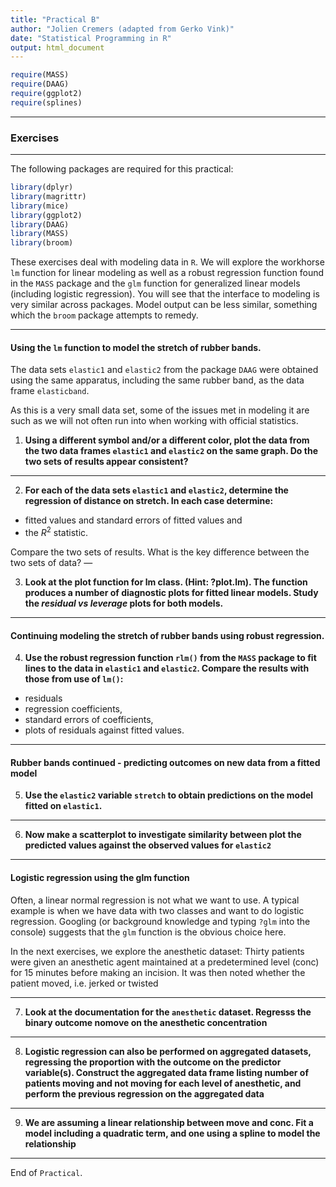 ```yaml
---
title: "Practical B"
author: "Jolien Cremers (adapted from Gerko Vink)"
date: "Statistical Programming in R"
output: html_document
---
```


```r
require(MASS)
require(DAAG)
require(ggplot2)
require(splines)
```


---

### Exercises

---

The following packages are required for this practical:
```r
library(dplyr)
library(magrittr)
library(mice)
library(ggplot2)
library(DAAG)
library(MASS)
library(broom)
```
These exercises deal with modeling data in `R`. We will explore the workhorse `lm` function for linear modeling as well as a robust regression function found in the `MASS` package and the `glm` function for generalized linear models (including logistic regression). You will see that the interface to modeling is very similar across packages. Model output can be less similar, something which the `broom` package attempts to remedy. 

---

#### Using the `lm` function to model the stretch of rubber bands. 

The data sets `elastic1` and `elastic2` from the package `DAAG` were obtained
using the same apparatus, including the same rubber band, as the data frame
`elasticband`. 

As this is a very small data set, some of the issues met in modeling it are such as we will not often run into when working with official statistics. 

1. **Using a different symbol and/or a different color, plot the data
from the two data frames `elastic1` and `elastic2` on the same graph. Do the two
sets of results appear consistent?**

---

2. **For each of the data sets `elastic1` and `elastic2`, determine the regression of
distance on stretch. In each case determine:**

- fitted values and standard errors of fitted values and
- the $R^2$ statistic.

Compare the two sets of results. What is the key difference between the two sets
of data?
---

3. **Look at the plot function for lm class. (Hint: ?plot.lm). The function produces a number of  diagnostic plots for fitted linear models. Study the *residual vs leverage* plots for both models.**

---

#### Continuing modeling the stretch of rubber bands using robust regression. 

4. **Use the robust regression function `rlm()` from the `MASS` package to fit lines to the data in `elastic1` and `elastic2`. Compare the results with those from use of `lm()`:**

- residuals
- regression coefficients, 
- standard errors of coefficients, 
- plots of residuals against fitted values.

---

#### Rubber bands continued - predicting outcomes on new data from a fitted model

5. **Use the `elastic2` variable `stretch` to obtain predictions on the model fitted on `elastic1`.**

---

6. **Now make a scatterplot to investigate similarity between plot the predicted values against the observed values for `elastic2`**

---

#### Logistic regression using the glm function

Often, a linear normal regression is not what we want to use. A typical example is when we have data with two classes and want to do logistic regression. Googling (or background knowledge and typing `?glm` into the console) suggests that the `glm` function is the obvious choice here. 

In the next exercises, we explore the anesthetic dataset: Thirty patients were given an anesthetic agent maintained at a predetermined level (conc) for 15 minutes before making an incision. It was then noted whether the patient moved, i.e. jerked or twisted

---

7. **Look at the documentation for the `anesthetic` dataset. Regresss the binary outcome nomove on the anesthetic concentration**

---

8. **Logistic regression can also be performed on aggregated datasets, regressing the proportion with the outcome on the predictor variable(s). Construct the aggregated data frame listing number of patients moving and not moving for each level of anesthetic, and perform the previous regression on the aggregated data**

---

9. **We are assuming a linear relationship between move and conc. Fit a model including a quadratic term, and one using a spline to model the relationship**

---

End of `Practical`. 
